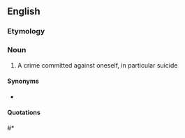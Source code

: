 {{also|felo-de-se}}

==English==

===Etymology===
{{etyl|la|en}} {{m|la|fello|felo|felon}} {{m|la|de||of}} {{m|la|se||himself}}

===Noun===
{{en-noun|-}}

# A crime committed against oneself, in particular suicide

====Synonyms====
* {{l|en|suicide}}

====Quotations====
#* {{quote-text|year=1776|author=Thomas Paine|title=Common Sense - Chapter 1 - Page 7-8|passage=How came the king by a power which the people are afraid to trust, and always obliged to check? Such a power could not be the gift of a wise people, neither can any power, which needs checking, be from God; yet the provision, which the constitution makes, supposes such a power to exist. But the provision is unequal to the task; the means either cannot or will not accomplish the end, and the whole affair is a '''felo de se'''; for as the greater weight will always carry up the less, and as all the wheels of a machine are put in motion by one, it only remains to know which power in the constitution has the most weight, for that will govern; and though the others, or a part of them, may clog, or, as the phrase is, check the rapidity of its motion, yet so long as they cannot stop it, their endeavors will be ineffectual; the first moving power will at last have its way, and what it wants in speed is supplied by time.}}